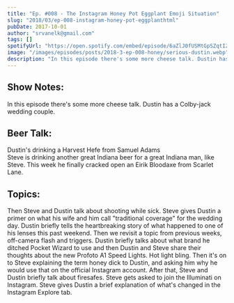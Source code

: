 ```yaml
---
title: "Ep. #008 - The Instagram Honey Pot Eggplant Emoji Situation"
slug: "2018/03/ep-008-instagram-honey-pot-eggplanthtml"
pubDate: 2017-10-01
author: "srvanelk@gmail.com"
tags: []
spotifyUrl: "https://open.spotify.com/embed/episode/6aZlJ0fUSMtGpSZqtIZsWe?utm_source=generator"
image: "/images/episodes/posts/2018-3-ep-008-honey/serious-dustin.webp"
description: "In this episode there's some more cheese talk. Dustin has a Colby-jack wedding couple. Then we're back to the beer. Dustin's drinking a Harvest Hefe from Samuel Adams, while Steve is drinking another great Indiana beer for a great Indiana man, like Steve. This week he finally cracked open an Eirik Bloodaxe from Scarlet Lane. Then Steve and Dustin talk about shooting while sick. Steve gives Dustin a primer on what his wife and him call 'traditional coverage' for the wedding day. Dustin briefly tells the heartbreaking story of what happened to one of his lenses this past weekend. Then we revisit a topic from previous weeks, off-camera flash and triggers. Dustin briefly talks about what brand he ditched Pocket Wizard to use and then Dustin and Steve share their thoughts about the new Profoto A1 Speed Lights. Hot light bling. Then it's on to Steve explaining the term honey dick to Dustin, and asking him why he would use that on the official Instagram account. After that Steve and Dustin briefly talk about firesafes. Steve gets asked to join the Illuminati on Instagram. Steve gives Dustin a brief explanation of what's changed in the Instagram Explore tab."
---
```


## Show Notes:
In this episode there's some more cheese talk. Dustin has a Colby-jack wedding couple.

## Beer Talk:
Dustin's drinking a Harvest Hefe from Samuel Adams  
Steve is drinking another great Indiana beer for a great Indiana man, like Steve. This week he finally cracked open an Eirik Bloodaxe from Scarlet Lane.

## Topics:
Then Steve and Dustin talk about shooting while sick. Steve gives Dustin a primer on what his wife and him call "traditional coverage" for the wedding day. Dustin briefly tells the heartbreaking story of what happened to one of his lenses this past weekend. Then we revisit a topic from previous weeks, off-camera flash and triggers. Dustin briefly talks about what brand he ditched Pocket Wizard to use and then Dustin and Steve share their thoughts about the new Profoto A1 Speed Lights. Hot light bling. Then it's on to Steve explaining the term honey dick to Dustin, and asking him why he would use that on the official Instagram account. After that, Steve and Dustin briefly talk about firesafes. Steve gets asked to join the Illuminati on Instagram. Steve gives Dustin a brief explanation of what's changed in the Instagram Explore tab.
